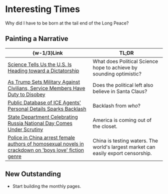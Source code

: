 #   Interesting Times

Why did I have to be born at the tail end of the Long Peace?

##  Painting a Narrative

|  \{w-1/3\}Link  |  TL;DR  |
|  ----  |  ----  |
|  [Science Tells Us the U.S. Is Heading toward a Dictatorship](https://www.scientificamerican.com/article/science-tells-us-the-u-s-is-heading-toward-a-dictatorship)  |  What does Political Science hope to achieve by sounding optimistic?  |
|  [As Trump Sets Military Against Civilians, Service Members Have Duty to Disobey](https://old.reddit.com/r/politics/comments/1l962bp/as_trump_sets_military_against_civilians_service)  |  Does the political left also believe in Santa Claus?  |
|  [Public Database of ICE Agents' Personal Details Sparks Backlash](https://www.newsweek.com/ice-agents-personal-details-database-los-angeles-protests-deportation-2083277)  |  Backlash from _who_?  |
|  [State Department Celebrating Russia National Day Comes Under Scrutiny](https://www.newsweek.com/rubio-russia-us-committed-2084371)  |  America is coming out of the closet.  |
|  [Police in China arrest female authors of homosexual novels in crackdown on 'boys love' fiction genre](https://www.abc.net.au/news/2025-06-12/police-in-china-arrest-female-writers-over-homosexual-novels/105403258)  |  China is testing waters. The world's largest market can easily export censorship.  |

##  New Outstanding

-   Start building the monthly pages.